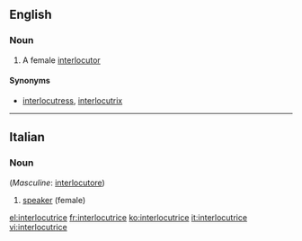==English==

===Noun===
{{en-noun}}

# A female [[interlocutor]]

====Synonyms====
* [[interlocutress]], [[interlocutrix]] 

----
==Italian==

===Noun===
{{it-noun|interlocutric|f|e|i}} (''Masculine'': [[interlocutore]])

# [[speaker]] (female)

[[el:interlocutrice]]
[[fr:interlocutrice]]
[[ko:interlocutrice]]
[[it:interlocutrice]]
[[vi:interlocutrice]]